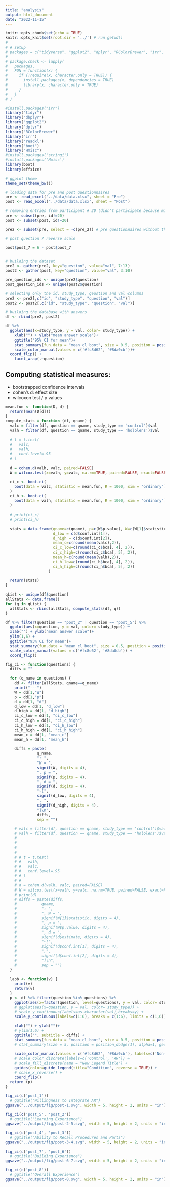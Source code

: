 ```yaml
---
title: "analysis"
output: html_document
date: "2022-11-15"
---
```


```r
knitr::opts_chunk$set(echo = TRUE)
knitr::opts_knit$set(root.dir = '../') # run getwd()
# 
# # setup
# packages = c("tidyverse", "ggplot2", "dplyr", "RColorBrewer", "irr", 'readr', 'readxl')
# 
# package.check <- lapply(
#   packages,
#   FUN = function(x) {
#     if (!require(x, character.only = TRUE)) {
#       install.packages(x, dependencies = TRUE)
#       library(x, character.only = TRUE)
#     }
#   }
# )

#install.packages("irr")
library("tidyr")
library("dbplyr")
library("ggplot2")
library("dplyr")
library("RColorBrewer")
library("irr")
library('readxl')
library("boot")
library("Hmisc")
#install.packages('stringi')
#install.packages('Hmisc')
library(boot)
library(effsize)

# ggplot theme
theme_set(theme_bw())
```

```r
# loading data for pre and post questionnaires
pre <- read_excel("../data/data.xlsx", sheet = "Pre")
post <- read_excel("../data/data.xlsx", sheet = "Post")

# removing entries from participant # 20 (didn't participate because minor)
pre <- subset(pre, id!=20)
post <- subset(post, id!=20)

pre2 <- subset(pre, select = -c(pre_2)) # pre questionnaires without the column for pre_2 question

# post question 7 reverse scale

post$post_7 = 6 - post$post_7



```

```r
# building the dataset 
pre2 <- gather(pre2, key="question", value="val", 7:13)
post2 <- gather(post, key="question", value="val", 3:10)

pre_question_ids <- unique(pre2$question)
post_question_ids <- unique(post2$question)

# selecting only the id, study_type, qeustion and val columns
pre2 <- pre2[,c("id", "study_type", "question", "val")]
post2 <- post2[,c("id", "study_type", "question", "val")]

# building the database with answers
df <- rbind(pre2, post2)
```


```r
df %>% 
  ggplot(aes(x=study_type, y = val, color= study_type)) +
    xlab("") + ylab("mean answer scale")+
    ggtitle("95% CI for mean")+
    stat_summary(fun.data = "mean_cl_boot", size = 0.5, position = position_nudge(x=0.00, y=0), alpha=1) +
    scale_color_manual(values = c('#fc8d62', '#8da0cb'))+
  coord_flip() +
    facet_wrap(.~question)
```

## Computing statistical measures: 
- bootstrapped confidence intervals
- cohen's d: effect size
- wilcoxon test / p values

```r
mean.fun <- function(D, d) {
  return(mean(D[d]))
}
compute_stats = function (df, qname) {
  valc = filter(df, question == qname, study_type == 'control')$val
  valh = filter(df, question == qname, study_type == 'hololens')$val
  
  # t = t.test(
  #   valc,
  #   valh,
  #   conf.level=.95
  # )
  
  d = cohen.d(valh, valc, paired=FALSE)
  W = wilcox.test(x=valh, y=valc, na.rm=TRUE, paired=FALSE, exact=FALSE, conf.int=TRUE)

  ci_c <- boot.ci(
    boot(data = valc, statistic = mean.fun, R = 1000, sim = "ordinary")
  )
  ci_h <- boot.ci(
    boot(data = valh, statistic = mean.fun, R = 1000, sim = "ordinary")
  )
 
  # print(ci_c)
  # print(ci_h)
  
  stats = data.frame(qname=c(qname), p=c(W$p.value), W=c(W[1]$statistic), d=c(d[3]$estimate),
                     d_low = c(d$conf.int[1]),
                     d_high = c(d$conf.int[2]),
                     mean_c=c(round(mean(valc),2)),
                     ci_c_low=c(round(ci_c$bca[, 4], 2)), 
                     ci_c_high=c(round(ci_c$bca[, 5], 2)),
                     mean_h=c(round(mean(valh),2)),
                     ci_h_low=c(round(ci_h$bca[, 4], 2)), 
                     ci_h_high=c(round(ci_h$bca[, 5], 2))
                   )
  
  return(stats)
}

qList <- unique(df$question)
allStats <- data.frame()
for (q in qList) {
  allStats <- rbind(allStats, compute_stats(df, q))
}

```


```r
df %>% filter(question == "post_2" | question == "post_5") %>% 
  ggplot(aes(x=question, y = val, color= study_type)) +
  xlab("") + ylab("mean answer scale")+
  ylim(1,6) +
  ggtitle("95% CI for mean")+
  stat_summary(fun.data = "mean_cl_boot", size = 0.5, position = position_dodge(0.2), alpha=1) +
  scale_color_manual(values = c('#fc8d62', '#8da0cb')) +
  coord_flip()

```

```r

fig_ci <- function(questions) {
  diffs = ""

  for (q_name in questions) {
    dd <- filter(allStats, qname==q_name)
    print("---")
    W = dd[1,"W"]
    p = dd[1,"p"]
    d = dd[1, "d"]
    d_low = dd[1, "d_low"]
    d_high = dd[1, "d_high"]
    ci_c_low = dd[1, "ci_c_low"]
    ci_c_high = dd[1, "ci_c_high"]
    ci_h_low = dd[1, "ci_h_low"]
    ci_h_high = dd[1, "ci_h_high"]
    mean_c = dd[1, "mean_c"]
    mean_h = dd[1, "mean_h"]
    
    diffs = paste(
              q_name,
              ": ",
              "W = ",
              signif(W, digits = 4),
              ", p = ",
              signif(p, digits = 4),
              ", d = ",
              signif(d, digits = 4),
              "~[",
              signif(d_low, digits = 4),
              ", ",
              signif(d_high, digits = 4),
              "]\n", 
              diffs,
              sep = "")
    
    # valc = filter(df, question == qname, study_type == 'control')$val
    # valh = filter(df, question == qname, study_type == 'hololens')$val
    # 
    # 
    # 
    # 
    # # t = t.test(
    # #   valh,
    # #   valc,
    # #   conf.level=.95
    # # )
    # # 
    # d = cohen.d(valh, valc, paired=FALSE)
    # W = wilcox.test(x=valh, y=valc, na.rm=TRUE, paired=FALSE, exact=FALSE, conf.int=TRUE)
    # print(d)
    # diffs = paste(diffs, 
    #           qname,
    #           ": ",
    #           ", W = ", 
    #           signif(W[1]$statistic, digits = 4), 
    #           ", p = ", 
    #           signif(W$p.value, digits = 4), 
    #           ", d = ", 
    #           signif(d$estimate, digits = 4), 
    #           "~[", 
    #           signif(d$conf.int[1], digits = 4), 
    #           ",", 
    #           signif(d$conf.int[2], digits = 4), 
    #           "]\n",
    #           sep = "")
  }

  labb <- function(v) {
    print(v)
    return(v)
  }
  p <- df %>% filter(question %in% questions) %>%
    ggplot(aes(x=factor(question, level=questions), y = val, color= study_type)) +
    # ggplot(aes(x=question, y = val, color= study_type)) +
    # scale_y_continuous(labels=as.character(val),breaks=y) +
    scale_y_continuous(labels=c(1:6), breaks = c(1:6), limits = c(1,6)) +

    xlab("") + ylab("")+
    # ylim(1,6) +
    ggtitle("", subtitle = diffs) +
    stat_summary(fun.data = "mean_cl_boot", size = 0.5, position = position_dodge(0.8), alpha=1 ) +
    # stat_summary(size = 5, position = position_dodge(1), alpha=1, geom = "text", aes(label=questions)) +

    scale_color_manual(values = c('#fc8d62', '#8da0cb'), labels=c('Non-AR', 'AR')) +
    # scale_color_discrete(labels=c('Control', 'AR')) +
    # scale_fill_discrete(name = "New Legend Title") +
    guides(color=guide_legend(title="Condition", reverse = TRUE)) +
    # scale_x_reverse() + 
    coord_flip()
  return (p)
}


```

```r
fig_ci(c('post_1')) 
  # ggtitle("Willingness to Integrate AR")
ggsave("../output/fig/post-1.svg", width = 5, height = 2, units = "in")

fig_ci(c('post_5', 'post_2')) 
  # ggtitle("Learning Experience")
ggsave("../output/fig/post-2-5.svg", width = 5, height = 2, units = "in")

fig_ci(c('post_4', 'post_3'))
  # ggtitle("Ability to Recall Procedures and Parts")
ggsave("../output/fig/post-3-4.svg", width = 5, height = 2, units = "in")

fig_ci(c('post_7', 'post_6')) 
  # ggtitle("Building Experience")
ggsave("../output/fig/post-6-7.svg", width = 5, height = 2, units = "in")

fig_ci(c('post_8'))
  # ggtitle("Overall Experience")
ggsave("../output/fig/post-8.svg", width = 5, height = 2, units = "in")

```


